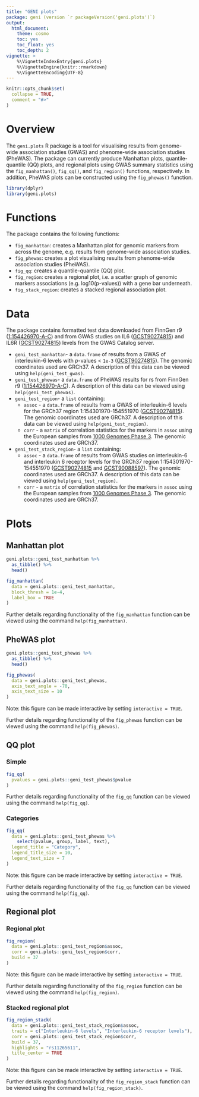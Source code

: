 ```yaml
---
title: "GENI plots"
package: geni (version `r packageVersion('geni.plots')`)
output:
  html_document:
    theme: cosmo
    toc: yes
    toc_float: yes
    toc_depth: 2
vignette: >
    %\VignetteIndexEntry{geni.plots}
    %\VignetteEngine{knitr::rmarkdown}
    %\VignetteEncoding{UTF-8}
---
```


```r
knitr::opts_chunk$set(
  collapse = TRUE,
  comment = "#>"
)
```

# Overview

The `geni.plots` R package is a tool for visualising results from genome-wide association studies (GWAS) and phenome-wide association studies (PheWAS). The package can currently produce Manhattan plots, quantile-quantile (QQ) plots, and regional plots using GWAS summary statistics using the `fig_manhattan()`, `fig_qq()`, and `fig_region()` functions, respectively. In addition, PheWAS plots can be constructed using the `fig_phewas()` function.

```r
library(dplyr)
library(geni.plots)
```

# Functions

The package contains the following functions: 

* `fig_manhattan`: creates a Manhattan plot for genomic markers from across the genome, e.g. results from genome-wide association studies.  
* `fig_phewas`: creates a plot visualising results from phenome-wide association studies (PheWAS).  
* `fig_qq`: creates a quantile-quantile (QQ) plot.  
* `fig_region`: creates a regional plot, i.e. a scatter graph of genomic markers associations (e.g. log10(p-values)) with a gene bar underneath.  
* `fig_stack_region`: creates a stacked regional association plot.  

# Data

The package contains formatted test data downloaded from FinnGen r9 ([1:154426970-A-C](https://r9.finngen.fi/variant/1:154454494-A-C)) and from GWAS studies on IL6 ([GCST90274815](https://www.ebi.ac.uk/gwas/studies/GCST90274815)) and IL6R ([GCST90274815](https://www.ebi.ac.uk/gwas/studies/GCST90274815)) levels from the GWAS Catalog server.

* `geni_test_manhattan`- a `data.frame` of results from a GWAS of interleukin-6 levels with *p*-values < `1e-3` ([GCST90274815](https://www.ebi.ac.uk/gwas/studies/GCST90274815)). The genomic coordinates used are GRCh37. A description of this data can be viewed using `help(geni_test_gwas)`.   
* `geni_test_phewas`- a `data.frame` of PheWAS results for rs from FinnGen r9 ([1:154426970-A-C](https://r9.finngen.fi/variant/1:154454494-A-C)). A description of this data can be viewed using `help(geni_test_phewas)`.  
* `geni_test_region`- a `list` containing:
  * `assoc` - a `data.frame` of results from a GWAS of interleukin-6 levels for the GRCh37 region 1:154301970-154551970 ([GCST90274815](https://www.ebi.ac.uk/gwas/studies/GCST90274815)). The genomic coordinates used are GRCh37. A description of this data can be viewed using `help(geni_test_region)`.  
  * `corr` - a `matrix` of correlation statistics for the markers in `assoc` using the European samples from [1000 Genomes Phase 3](https://www.internationalgenome.org/). The genomic coordinates used are GRCh37.  
* `geni_test_stack_region`- a `list` containing:
  * `assoc` - a `data.frame` of results from GWAS studies on interleukin-6 and interleukin 6 receptor levels for the GRCh37 region 1:154301970-154551970 ([GCST90274815](https://www.ebi.ac.uk/gwas/studies/GCST90274815) and [GCST90088597](https://www.ebi.ac.uk/gwas/studies/GCST90088597)). The genomic coordinates used are GRCh37. A description of this data can be viewed using `help(geni_test_region)`.  
  * `corr` - a `matrix` of correlation statistics for the markers in `assoc` using the European samples from [1000 Genomes Phase 3](https://www.internationalgenome.org/). The genomic coordinates used are GRCh37.  

# Plots {.tabset .tabset-fade}

## Manhattan plot

```r
geni.plots::geni_test_manhattan %>%
  as_tibble() %>%
  head()
```

```r
fig_manhattan(
  data = geni.plots::geni_test_manhattan,
  block_thresh = 1e-4,
  label_box = TRUE
)
```

Further details regarding functionality of the `fig_manhattan` function can be viewed using the command `help(fig_manhattan)`.  

## PheWAS plot

```r
geni.plots::geni_test_phewas %>%
  as_tibble() %>%
  head()
```

```r
fig_phewas(
  data = geni.plots::geni_test_phewas,
  axis_text_angle = -70,
  axis_text_size = 10
)
```

Note: this figure can be made interactive by setting `interactive = TRUE`.  

Further details regarding functionality of the `fig_phewas` function can be viewed using the command `help(fig_phewas)`.  

## QQ plot {.tabset .tabset-fade .tabset-pills}

### Simple

```r
fig_qq(
  pvalues = geni.plots::geni_test_phewas$pvalue
)
```

Further details regarding functionality of the `fig_qq` function can be viewed using the command `help(fig_qq)`.  

### Categories

```r
fig_qq(
  data = geni.plots::geni_test_phewas %>%
    select(pvalue, group, label, text),
  legend_title = "Category",
  legend_title_size = 10,
  legend_text_size = 7
)
```

Note: this figure can be made interactive by setting `interactive = TRUE`.  

Further details regarding functionality of the `fig_qq` function can be viewed using the command `help(fig_qq)`.  

## Regional plot {.tabset .tabset-fade .tabset-pills}

### Regional plot

```r
fig_region(
  data = geni.plots::geni_test_region$assoc,
  corr = geni.plots::geni_test_region$corr,
  build = 37
)
```

Note: this figure can be made interactive by setting `interactive = TRUE`.  

Further details regarding functionality of the `fig_region` function can be viewed using the command `help(fig_region)`.  

### Stacked regional plot

```r
fig_region_stack(
  data = geni.plots::geni_test_stack_region$assoc,
  traits = c("Interleukin-6 levels", "Interleukin-6 receptor levels"),
  corr = geni.plots::geni_test_stack_region$corr,
  build = 37,
  highlights = "rs11265611",
  title_center = TRUE
)
```

Note: this figure can be made interactive by setting `interactive = TRUE`.  

Further details regarding functionality of the `fig_region_stack` function can be viewed using the command `help(fig_region_stack)`.  

